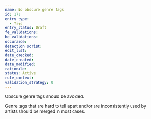 ```yaml
---
name: No obscure genre tags
id: 171
entry_type:
  - Tags
entry_status: Draft
fe_validations:
be_validations:
occurance:
detection_script:
edit_list: 
date_checked:
date_created:
date_modified:
rationale:
status: Active
rule_context:
validation_strategy: 0
---
```


Obscure genre tags should be avoided. 

Genre tags that are hard to tell apart and/or are inconsistently used by artists should be merged in most cases.
